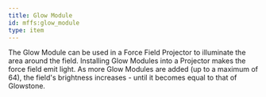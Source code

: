 ```yaml
---
title: Glow Module
id: mffs:glow_module
type: item
---
```


The Glow Module can be used in a Force Field Projector to illuminate the area around the field. Installing Glow Modules
into a Projector makes the force field emit light. As more Glow Modules are added (up to a maximum of 64), the field's
brightness increases - until it becomes equal to that of Glowstone.
